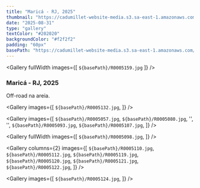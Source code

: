 ```yaml
---
title: "Maricá - RJ, 2025"
thumbnail: "https://cadumillet-website-media.s3.sa-east-1.amazonaws.com/202501/002/R0005084.jpg"
date: "2025-08-31"
type: "gallery"
textColor: "#202020"
backgroundColor: "#f2f2f2"
padding: "60px"
basePath: "https://cadumillet-website-media.s3.sa-east-1.amazonaws.com/202501/002"
---
```


<Gallery
  fullWidth
  images={[
    `${basePath}/R0005159.jpg`
  ]}
/>

### Maricá - RJ, 2025
Off-road na areia.

<Gallery
  images={[
    `${basePath}/R0005132.jpg`,
  ]}
/>

<Gallery
  images={[
    `${basePath}/R0005057.jpg`,
    `${basePath}/R0005080.jpg`,
        '',
        '',
    `${basePath}/R0005093.jpg`,
    `${basePath}/R0005107.jpg`,
  ]}
/>

<Gallery
  fullWidth
  images={[
    `${basePath}/R0005098.jpg`,
  ]}
/>

<Gallery
  columns={2}
  images={[
    `${basePath}/R0005110.jpg`,
    `${basePath}/R0005112.jpg`,
    `${basePath}/R0005119.jpg`,
    `${basePath}/R0005120.jpg`,
    `${basePath}/R0005121.jpg`,
    `${basePath}/R0005122.jpg`,
  ]}
/>

<Gallery
  images={[
    `${basePath}/R0005124.jpg`,
  ]}
/>

